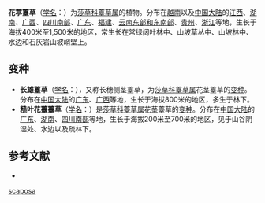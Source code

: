 {{Speciesbox
| name = 花葶薹草
| status = 
| status_system = 
| image =
| genus = Carex
| species = scaposa
| authority = C. B. Clarke
* 花茎薹草 ''C. s.'' var. ''scaposa''
* 长雄薹草 ''C. s.'' var. ''dolicostachya''
* 糙叶花葶薹草 ''C. s.'' var. ''hirsuta''
}}

'''花葶薹草'''（[[学名|学名]]：{{lang|la|''Carex scaposa''}}）为[[莎草科|莎草科]][[薹草属|薹草属]]的植物。分布在[[越南|越南]]以及[[中国大陆|中国大陆]]的[[江西|江西]]、[[湖南|湖南]]、[[广西|广西]]、[[四川南部|四川南部]]、[[广东|广东]]、[[福建|福建]]、[[云南东部和东南部|云南东部和东南部]]、[[贵州|贵州]]、[[浙江|浙江]]等地，生长于海拔400米至1,500米的地区，常生长在常绿阔叶林中、山坡草丛中、山坡林中、水边和石灰岩山坡峭壁上。

== 变种 ==
*'''长雄薹草'''（[[学名|学名]]：{{lang|la|''Carex scaposa'' var. ''dolicostachya''}}），又称长穗侧茎薹草，为[[莎草科|莎草科]][[薹草属|薹草属]]花茎薹草的[[变种|变种]]。分布在[[中国大陆|中国大陆]]的[[广东|广东]]、[[广西|广西]]等地，生长于海拔800米的地区，多生于林下。
*'''糙叶花薹薹草'''（[[学名|学名]]：{{lang|la|''Carex scaposa'' var. ''hirsuta''}}）是[[莎草科|莎草科]][[薹草属|薹草属]]花茎薹草的[[变种|变种]]。分布在[[中国大陆|中国大陆]]的[[广东|广东]]、[[湖南|湖南]]、[[四川南部|四川南部]]等地，生长于海拔200米至700米的地区，见于山谷阴湿处、水边以及疏林下。

== 参考文献 ==
<div class="references-small">
* {{FRPS|花葶薹草}}
</div>
{{Taxonbar|from=Q15227095}}

{{DEFAULTSORT:Carex scaposa}}
[[Category:薹草属|scaposa]]


{{Carex-stub}}
